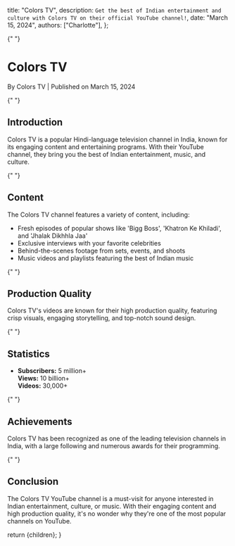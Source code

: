 
  title: "Colors TV",
  description: `Get the best of Indian entertainment and culture with Colors TV on their official YouTube channel!`,
  date: "March 15, 2024",
  authors: ["Charlotte"],
};

{" "}

<h1>Colors TV</h1>
<div className="text-sm text-gray-500 dark:text-gray-400">
  By Colors TV | Published on March 15, 2024
</div>

{" "}

<section id="introduction">
  <h2>Introduction</h2>
  <span>
    Colors TV is a popular Hindi-language television channel in India, known for
    its engaging content and entertaining programs. With their YouTube channel,
    they bring you the best of Indian entertainment, music, and culture.
  </span>
</section>

{" "}

<section id="content">
  <h2>Content</h2>
  <span>
    The Colors TV channel features a variety of content, including:
    <ul>
      <li>
        Fresh episodes of popular shows like 'Bigg Boss', 'Khatron Ke Khiladi',
        and 'Jhalak Dikhhla Jaa'
      </li>
      <li>Exclusive interviews with your favorite celebrities</li>
      <li>Behind-the-scenes footage from sets, events, and shoots</li>
      <li>Music videos and playlists featuring the best of Indian music</li>
    </ul>
  </span>
</section>

{" "}

<section id="production-quality">
  <h2>Production Quality</h2>
  <span>
    Colors TV's videos are known for their high production quality, featuring
    crisp visuals, engaging storytelling, and top-notch sound design.
  </span>
</section>

{" "}

<section id="statistics">
  <h2>Statistics</h2>
  <ul>
    <li>
      <strong>Subscribers:</strong> 5 million+
      <br />
      <strong>Views:</strong> 10 billion+
      <br />
      <strong>Videos:</strong> 30,000+
    </li>
  </ul>
</section>

{" "}

<section id="achievements">
  <h2>Achievements</h2>
  <span>
    Colors TV has been recognized as one of the leading television channels in
    India, with a large following and numerous awards for their programming.
  </span>
</section>

{" "}

<section id="conclusion">
  <h2>Conclusion</h2>
  <span>
    The Colors TV YouTube channel is a must-visit for anyone interested in
    Indian entertainment, culture, or music. With their engaging content and
    high production quality, it's no wonder why they're one of the most popular
    channels on YouTube.
  </span>
</section>

  return <MdxLayout>{children}</MdxLayout>;
}
